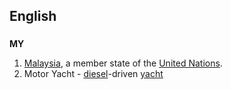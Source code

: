 ==English==
==={{abbreviation}}===
'''MY'''
#[[Malaysia]], a member state of the [[United Nations]].
#Motor Yacht - [[diesel]]-driven [[yacht]]